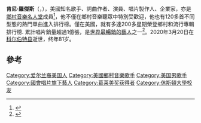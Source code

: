 {{noteTA
|G1=美国州份
}}
{{Otheruses|肯尼·羅傑斯 (棒球運動員)}}
{{Infobox musical artist
| name = 肯尼·羅傑斯<br>Kenny Rogers
| background = solo_singer
| image = KennyRogers0042-rededit.jpg
| caption = 攝於2006年9月加州{{link-en|聖塔伊內斯|Santa Ynez, California}}
| birth_name = Kenneth Ray Rogers
| birth_date = {{Birth date|1938|8|21}}
| birth_place = {{USA}}[[德克薩斯州|德克薩斯州]][[休斯敦|休斯敦]]
| death_date = {{Death date and age|2020|3|20|1938|8|21}}
| death_place = {{USA}}[[喬治亞州|喬治亞州]][[科爾伯特_(喬治亞州)|科爾伯特]]
| genre = [[乡村音乐|乡村音乐]]、[[成人当代音乐|成人当代音乐]]、[[軟式搖滾|軟式搖滾]]
| occupation = 歌手、詞曲作者、演員、唱片製作人、企業家
| instrument = 歌唱、吉他、低音吉他、口琴、小提琴
| years_active = 1957年至2020年
| label = {{hlist|Cue|Carlton|[[Mercury_Records|Mercury]]|[[United_Artists_Records|United Artists]]|[[Giant_Records_(Warner_Bros._subsidiary_label)|Giant]]|[[Reprise_Records|Reprise]]|[[Atlantic_Records|Atlantic]]|[[Liberty_Records|Liberty]]|[[Curb_Records|Curb]]|[[RCA_Records|RCA]]|Dreamcatcher|[[Capitol_Records|Capitol]]|[[Warner_Music_Group|WEA]]|[[Warner_Bros._Records|Warner Bros.]]}}
| associated_acts = {{hlist|The Scholars|The Bobby Doyle Trio|[[The_New_Christy_Minstrels|The New Christy Minstrels]]|[[The_First_Edition_(band)|The First Edition]]|[[Dolly_Parton|Dolly Parton]]|[[Dottie_West|Dottie West]]|[[Barry_Gibb|Barry Gibb]]|[[Kim_Carnes|Kim Carnes]]|[[David_Foster|David Foster]]|[[Lionel_Richie|Lionel Richie]]|[[Mel_Tillis|Mel Tillis]]}}
| website = {{URL|http://kennyrogers.com/}}
}}
'''肯尼·羅傑斯'''（{{lang-en|'''Kenneth Ray Rogers'''}}，{{bd|1938年|8月21日|2020年|3月20日|catIdx=Rogers}}），美國知名歌手、詞曲作者、演員、唱片製作人、企業家，亦是[[鄉村音樂名人堂|鄉村音樂名人堂]]成員<ref name=cmt1304>{{cite web|title=Country Hall of Fame Elects Kenny Rogers, Bobby Bare, Jack Clement|url=http://www.cmt.com/news/country-music/1705310/country-hall-of-fame-elects-kenny-rogers-bobby-bare-jack-clement.jhtml|work=CMT News|publisher=cmt.com|accessdate=2013-04-13|author=CMT.com Staff|date=2013-04-10|archive-date=2013-04-13|archive-url=https://web.archive.org/web/20130413171623/http://www.cmt.com/news/country-music/1705310/country-hall-of-fame-elects-kenny-rogers-bobby-bare-jack-clement.jhtml|dead-url=no}}</ref>，他不僅在鄉村音樂聽眾中特別受歡迎，他也有120多首不同型態的熱門單曲進入排行榜。僅在美國，就有多達200多星期榮登鄉村和流行專輯排行榜. 累計唱片銷量超過1億張，是[[畅销音乐艺人列表|世界最暢銷的藝人]]之一<ref>{{cite news|url=http://www.dailytownsman.com/breaking_news/262386041.html|title=Kenny Rogers touches down in Cranbrook this week|publisher=[[Cranbrook_Daily_Townsman|Cranbrook Daily Townsman]]|date=2014-06-09|last=Coulter|first=Barry|accessdate=2014-06-11|deadurl=yes|archiveurl=https://web.archive.org/web/20140714145334/http://www.dailytownsman.com/breaking_news/262386041.html|archivedate=2014-07-14}}</ref>。2020年3月20日在[[科尔伯特县|科尔伯特县]]逝世，终年81岁。

==參考==
{{reflist}}

{{DEFAULTSORT: Rogers, Kenny}}
[[Category:爱尔兰裔美国人|Category:爱尔兰裔美国人]]
[[Category:美國鄉村音樂歌手|Category:美國鄉村音樂歌手]]
[[Category:美国男歌手|Category:美国男歌手]]
[[Category:國會唱片旗下藝人|Category:國會唱片旗下藝人]]
[[Category:葛莱美奖获得者|Category:葛莱美奖获得者]]
[[Category:休斯頓大學校友|Category:休斯頓大學校友]]